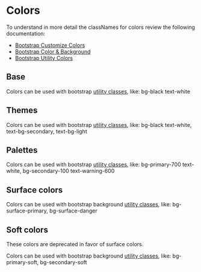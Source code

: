 
<Meta title="Design System/Colors"/>

# Colors

To understand in more detail the classNames for colors review the following documentation:

+ [Bootstrap Customize Colors](https://getbootstrap.com/docs/5.2/customize/color/)
+ [Bootstrap Color & Background](https://getbootstrap.com/docs/5.2/helpers/color-background/)
+ [Bootstrap Utility Colors](https://getbootstrap.com/docs/5.2/utilities/colors/)

## Base

Colors can be used with bootstrap [utility classes](https://getbootstrap.com/docs/5.2/utilities/colors/), like:
<span className="bg-black text-white">bg-black text-white</span>

<ColorPalette>
  <ColorItem
    title="--bs-black"
    subtitle="--bs-black-rgb"
    colors={{
      black: 'var(--bs-black)',
    }}
  />
  <ColorItem
    title="--bs-white"
    subtitle="--bs-white-rgb"
    colors={{
      white: 'var(--bs-white)',
    }}
  />
</ColorPalette>


## Themes

Colors can be used with bootstrap [utility classes](https://getbootstrap.com/docs/5.2/utilities/colors/), like:
<span className="bg-primary text-white">bg-black text-white</span>, <span
  className="text-bg-secondary">text-bg-secondary</span>,
<span className="text-bg-light">text-bg-light</span>

<ColorPalette>
  <ColorItem
    title="--bs-primary"
    subtitle="--bs-primary-rgb"
    colors={{primary: 'var(--bs-primary)'}}
  />
  <ColorItem
    title="--bs-secondary"
    subtitle="--bs-secondary-rgb"
    colors={{secondary: 'var(--bs-secondary)'}}
  />
  <ColorItem
    title="--bs-success"
    subtitle="--bs-success-rgb"
    colors={{success: 'var(--bs-success)'}}
  />
  <ColorItem
    title="--bs-danger"
    subtitle="--bs-danger-rgb"
    colors={{danger: 'var(--bs-danger)'}}
  />
  <ColorItem
    title="--bs-warning"
    subtitle="--bs-warning-rgb"
    colors={{warning: 'var(--bs-warning)'}}
  />
  <ColorItem
    title="--bs-info"
    subtitle="--bs-info-rgb"
    colors={{info: 'var(--bs-info)'}}
  />
  <ColorItem
    title="--bs-light"
    subtitle="--bs-light-rgb"
    colors={{light: 'var(--bs-light)'}}
  />
  <ColorItem
    title="--bs-dark"
    subtitle="--bs-dark-rgb"
    colors={{dark: 'var(--bs-dark)'}}
  />
</ColorPalette>

## Palettes

Colors can be used with bootstrap [utility classes](https://getbootstrap.com/docs/5.2/utilities/colors/),
like: <span className="bg-primary-700 text-white">bg-primary-700 text-white</span>,
<span className="bg-secondary-100 text-warning-600">bg-secondary-100 text-warning-600</span>

<ColorPalette>
  <ColorItem
    title="--bs-primary"
    subtitle="--bs-primary-rgb"
    colors={{
      50: 'var(--bs-primary-50)',
      100: 'var(--bs-primary-100)',
      200: 'var(--bs-primary-200)',
      300: 'var(--bs-primary-300)',
      400: 'var(--bs-primary-400)',
      500: 'var(--bs-primary-500)',
      600: 'var(--bs-primary-600)',
      700: 'var(--bs-primary-700)',
      800: 'var(--bs-primary-800)',
      900: 'var(--bs-primary-900)',
    }}
  />
  <ColorItem
    title="--bs-secondary"
    subtitle="--bs-secondary-rgb"
    colors={{
      50: 'var(--bs-secondary-50)',
      100: 'var(--bs-secondary-100)',
      200: 'var(--bs-secondary-200)',
      300: 'var(--bs-secondary-300)',
      400: 'var(--bs-secondary-400)',
      500: 'var(--bs-secondary-500)',
      600: 'var(--bs-secondary-600)',
      700: 'var(--bs-secondary-700)',
      800: 'var(--bs-secondary-800)',
      900: 'var(--bs-secondary-900)',
    }}
  />
  <ColorItem
    title="--bs-success"
    subtitle="--bs-success-rgb"
    colors={{
      50: 'var(--bs-success-50)',
      100: 'var(--bs-success-100)',
      200: 'var(--bs-success-200)',
      300: 'var(--bs-success-300)',
      400: 'var(--bs-success-400)',
      500: 'var(--bs-success-500)',
      600: 'var(--bs-success-600)',
      700: 'var(--bs-success-700)',
      800: 'var(--bs-success-800)',
      900: 'var(--bs-success-900)',
    }}
  />
  <ColorItem
    title="--bs-danger"
    subtitle="--bs-danger-rgb"
    colors={{
      50: 'var(--bs-danger-50)',
      100: 'var(--bs-danger-100)',
      200: 'var(--bs-danger-200)',
      300: 'var(--bs-danger-300)',
      400: 'var(--bs-danger-400)',
      500: 'var(--bs-danger-500)',
      600: 'var(--bs-danger-600)',
      700: 'var(--bs-danger-700)',
      800: 'var(--bs-danger-800)',
      900: 'var(--bs-danger-900)',
    }}
  />
  <ColorItem
    title="--bs-warning"
    subtitle="--bs-warning-rgb"
    colors={{
      50: 'var(--bs-warning-50)',
      100: 'var(--bs-warning-100)',
      200: 'var(--bs-warning-200)',
      300: 'var(--bs-warning-300)',
      400: 'var(--bs-warning-400)',
      500: 'var(--bs-warning-500)',
      600: 'var(--bs-warning-600)',
      700: 'var(--bs-warning-700)',
      800: 'var(--bs-warning-800)',
      900: 'var(--bs-warning-900)',
    }}
  />
  <ColorItem
    title="--bs-info"
    subtitle="--bs-info-rgb"
    colors={{
      50: 'var(--bs-info-50)',
      100: 'var(--bs-info-100)',
      200: 'var(--bs-info-200)',
      300: 'var(--bs-info-300)',
      400: 'var(--bs-info-400)',
      500: 'var(--bs-info-500)',
      600: 'var(--bs-info-600)',
      700: 'var(--bs-info-700)',
      800: 'var(--bs-info-800)',
      900: 'var(--bs-info-900)',
    }}
  />
  <ColorItem
    title="--bs-gray"
    subtitle="--bs-gray-rgb"
    colors={{
      50: 'var(--bs-gray-50)',
      100: 'var(--bs-gray-100)',
      200: 'var(--bs-gray-200)',
      300: 'var(--bs-gray-300)',
      400: 'var(--bs-gray-400)',
      500: 'var(--bs-gray-500)',
      600: 'var(--bs-gray-600)',
      700: 'var(--bs-gray-700)',
      800: 'var(--bs-gray-800)',
      900: 'var(--bs-gray-900)',
    }}
  />
</ColorPalette>

## Surface colors

Colors can be used with bootstrap background [utility classes](https://getbootstrap.com/docs/5.2/utilities/colors/),
like: <span className="bg-surface-primary">bg-surface-primary</span>, <span className="bg-surface-danger">bg-surface-danger</span>

<ColorPalette>
  <ColorItem
    title="--bs-surface-gray"
    colors={{
      '--bs-surface-gray': 'var(--bs-surface-gray)',
    }}
  />
  <ColorItem
    title="--bs-surface-primary"
    colors={{
      '--bs-surface-primary': 'var(--bs-surface-primary)',
    }}
  />
  <ColorItem
    title="--bs-surface-secondary"
    colors={{
      '--bs-surface-secondary': 'var(--bs-surface-secondary)',
    }}
  />
  <ColorItem
    title="--bs-surface-success"
    colors={{
      '--bs-surface-success': 'var(--bs-surface-success)',
    }}
  />
  <ColorItem
    title="--bs-surface-info"
    colors={{
      '--bs-surface-info': 'var(--bs-surface-info)',
    }}
  />
  <ColorItem
    title="--bs-surface-warning"
    colors={{
      '--bs-surface-warning': 'var(--bs-surface-warning)',
    }}
  />
  <ColorItem
    title="--bs-surface-danger"
    colors={{
      '--bs-surface-danger': 'var(--bs-surface-danger)',
    }}
  />
</ColorPalette>

## Soft colors

<DAlert soft type="warning" className='py-1 mb-8'>
  These colors are deprecated in favor of surface colors.
</DAlert>

Colors can be used with bootstrap background [utility classes](https://getbootstrap.com/docs/5.2/utilities/colors/),
like: <span className="bg-primary-soft">bg-primary-soft</span>, <span className="bg-secondary-soft">bg-secondary-soft</span>

<ColorPalette>
  <ColorItem
    title="--bs-gray-soft"
    colors={{
      '--bs-gray-soft': 'var(--bs-gray-soft)',
    }}
  />
  <ColorItem
    title="--bs-primary-soft"
    colors={{
      '--bs-primary-soft': 'var(--bs-primary-soft)',
    }}
  />
  <ColorItem
    title="--bs-secondary-soft"
    colors={{
      '--bs-secondary-soft': 'var(--bs-secondary-soft)',
    }}
  />
</ColorPalette>
